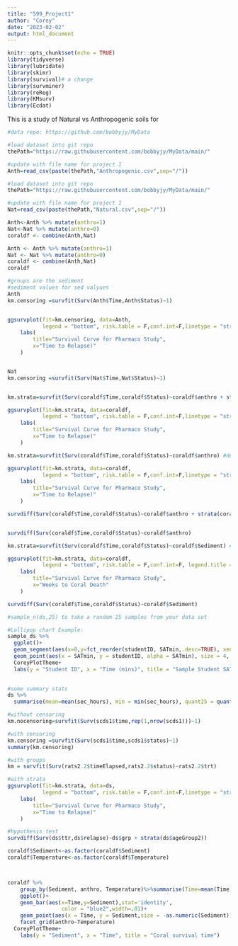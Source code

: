 ```yaml
---
title: "599_Project1"
author: "Corey"
date: "2023-02-02"
output: html_document
---
```


```r
knitr::opts_chunk$set(echo = TRUE)
library(tidyverse)
library(lubridate)
library(skimr)
library(survival)# a change
library(survminer)
library(reReg)
library(KMsurv)
library(Ecdat)
```
This is a study of Natural vs Anthropogenic soils for 

```r
#data repo: https://github.com/bobbyjy/MyData

#load dataset into git repo
thePath="https://raw.githubusercontent.com/bobbyjy/MyData/main/"

#update with file name for project 1
Anth=read_csv(paste(thePath,"Anthropogenic.csv",sep="/"))

#load dataset into git repo
thePath="https://raw.githubusercontent.com/bobbyjy/MyData/main/"

#update with file name for project 1
Nat=read_csv(paste(thePath,"Natural.csv",sep="/"))

Anth<-Anth %>% mutate(anthro=1)
Nat<-Nat %>% mutate(anthro=0)
coraldf <- combine(Anth,Nat)

```
```r
Anth <- Anth %>% mutate(anthro=1)
Nat <- Nat %>% mutate(anthro=0)
coraldf <- combine(Anth,Nat)
coraldf

#groups are the sediment
#sediment values for sed valyues
Anth
km.censoring =survfit(Surv(Anth$Time,Anth$Status)~1)


ggsurvplot(fit=km.censoring, data=Anth,
           legend = "bottom", risk.table = F,conf.int=F,linetype = "strata") +
    labs(
        title="Survival Curve for Pharmaco Study",
        x="Time to Relapse)"
    ) 


Nat
km.censoring =survfit(Surv(Nat$Time,Nat$Status)~1)


km.strata=survfit(Surv(coraldf$Time,coraldf$Status)~coraldf$anthro + strata(coraldf$Sediment)) #defines your strata!

ggsurvplot(fit=km.strata, data=coraldf,
           legend = "bottom", risk.table = F,conf.int=F,linetype = "strata") +
    labs(
        title="Survival Curve for Pharmaco Study",
        x="Time to Relapse)"
    ) 

km.strata=survfit(Surv(coraldf$Time,coraldf$Status)~coraldf$anthro) #defines your strata!

ggsurvplot(fit=km.strata, data=coraldf,
           legend = "bottom", risk.table = F,conf.int=F,linetype = "strata") +
    labs(
        title="Survival Curve for Pharmaco Study",
        x="Time to Relapse)"
    ) 

survdiff(Surv(coraldf$Time,coraldf$Status)~coraldf$anthro + strata(coraldf$Sediment))


survdiff(Surv(coraldf$Time,coraldf$Status)~coraldf$anthro)


```
```r

km.strata=survfit(Surv(coraldf$Time,coraldf$Status)~coraldf$Sediment) #defines your strata!

ggsurvplot(fit=km.strata, data=coraldf,
           legend = "bottom", risk.table = F,conf.int=F, legend.title = "Sediment Concentration",) +
    labs(
        title="Survival Curve for Pharmaco Study",
        x="Weeks to Coral Death"
    ) 

survdiff(Surv(coraldf$Time,coraldf$Status)~coraldf$Sediment)

```

```r
#sample_n(ds,25) to take a random 25 samples from your data set

#Lollipop chart Example:
sample_ds %>%
  ggplot()+
  geom_segment(aes(x=0,y=fct_reorder(studentID, SATmin,.desc=TRUE), xend=SATmin, yend=fct_reorder(studentID, SATmin,.desc=TRUE)), color = "blue2", show.legend = FALSE)+
  geom_point(aes(x = SATmin, y = studentID, alpha = SATmin), size = 4, color = "blue2", show.legend = FALSE)+
  CoreyPlotTheme+
  labs(y = "Student ID", x = "Time (mins)", title = "Sample Student SAT Times")
 
```

```r
#some summary stats
ds %>% 
  summarise(mean=mean(sec_hours), min = min(sec_hours), quant25 = quantile(sec_hours, .25), median = quantile(sec_hours, .5), quant75 = quantile(sec_hours, .75), quant90 = quantile(sec_hours, .9), max = max(sec_hours), studentcount =n())
```

```r
#without censoring
km.nocensoring=survfit(Surv(scds1$time,rep(1,nrow(scds1)))~1)

#with censoring
km.censoring =survfit(Surv(scds1$time,scds1$status)~1)
summary(km.censoring)

#with groups
km = survfit(Surv(rats2.2$timeElapsed,rats2.2$status)~rats2.2$trt)

#with strata
ggsurvplot(fit=km.strata, data=ds,
           legend = "bottom", risk.table = F,conf.int=F,linetype = "strata") +
    labs(
        title="Survival Curve for Pharmaco Study",
        x="Time to Relapse)"
    ) 

#hypothesis test
survdiff(Surv(ds$ttr,ds$relapse)~ds$grp + strata(ds$ageGroup2))
```
```r

coraldf$Sediment<-as.factor(coraldf$Sediment)
coraldf$Temperature<-as.factor(coraldf$Temperature)



coraldf %>%
    group_by(Sediment, anthro, Temperature)%>%summarise(Time=mean(Time))%>%
    ggplot()+
    geom_bar(aes(x=Time,y=Sediment),stat='identity',
                 color = "blue2",width=.01)+
    geom_point(aes(x = Time, y = Sediment,size = -as.numeric(Sediment)), show.legend = FALSE,color='blue2')+
    facet_grid(anthro~Temperature)
  CoreyPlotTheme+
    labs(y = "Sediment", x = "Time", title = "Coral survival time")
  
  ```






